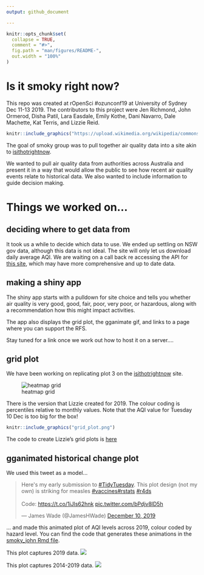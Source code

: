 ```yaml
---
output: github_document

---
```


<!-- README.md is generated from README.Rmd. Please edit that file -->

```r
knitr::opts_chunk$set(
  collapse = TRUE,
  comment = "#>",
  fig.path = "man/figures/README-",
  out.width = "100%"
)
```

# Is it smoky right now?

<!-- badges: start -->
<!-- badges: end -->

This repo was created at rOpenSci #ozunconf19 at University of Sydney Dec 11-13 2019. The contributors to this project were Jen Richmond, John Ormerod, Disha Patil, Lara Easdale, Emily Kothe, Dani Navarro, Dale Machette, Kat Terris, and Lizzie Reid. 

```r
knitr::include_graphics("https://upload.wikimedia.org/wikipedia/commons/e/e7/Uncle_Sam_style_Smokey_Bear_Only_You.jpg")
```


The goal of smoky group was to pull together air quality data into a site akin to [isithotrightnow](https://isithotrightnow.com/). 

We wanted to pull air quality data from authorities across Australia and present it in a way that would allow the public to see how recent air quality events relate to historical data. We also wanted to include information to guide decision making.  

# Things we worked on...

## deciding where to get data from

It took us a while to decide which data to use. We ended up settling on NSW gov data, although this data is not ideal. The site will only let us download daily average AQI. We are waiting on a call back re accessing the API for [this site](https://aqicn.org/city/australia/nsw/randwick/sydney-east/), which may have more comprehensive and up to date data. 


## making a shiny app 

The shiny app starts with a pulldown for site choice and tells you whether air quality is very good, good, fair, poor, very poor, or hazardous, along with a recommendation how this might impact activities. 

The app also displays the grid plot, the gganimate gif, and links to a page where you can support the RFS. 

Stay tuned for a link once we work out how to host it on a server.... 

## grid plot

We have been working on replicating plot 3 on the [isithotrightnow](https://isithotrightnow.com/) site. 


![heatmap grid](https://isithotrightnow.com/output/066062/heatmap.png)

There is the version that Lizzie created for 2019. The colour coding is percentiles relative to monthly values. Note that the AQI value for Tuesday 10 Dec is too big for the box!

```r

knitr::include_graphics("grid_plot.png")
```


The code to create Lizzie's grid plots is [here](/R/grid_plot.R) 

## gganimated historical change plot

We used this tweet as a model...

<blockquote class="twitter-tweet"><p lang="en" dir="ltr">Here&#39;s my early submission to <a href="https://twitter.com/hashtag/TidyTuesday?src=hash&amp;ref_src=twsrc%5Etfw">#TidyTuesday</a>. This plot design (not my own) is striking for measles <a href="https://twitter.com/hashtag/vaccines?src=hash&amp;ref_src=twsrc%5Etfw">#vaccines</a><a href="https://twitter.com/hashtag/rstats?src=hash&amp;ref_src=twsrc%5Etfw">#rstats</a> <a href="https://twitter.com/hashtag/r4ds?src=hash&amp;ref_src=twsrc%5Etfw">#r4ds</a><br><br>Code: <a href="https://t.co/1iJls62hnk">https://t.co/1iJls62hnk</a> <a href="https://t.co/bPdjv8lD5h">pic.twitter.com/bPdjv8lD5h</a></p>&mdash; James Wade (@JamesHWade) <a href="https://twitter.com/JamesHWade/status/1204223471519256577?ref_src=twsrc%5Etfw">December 10, 2019</a></blockquote> <script async src="https://platform.twitter.com/widgets.js" charset="utf-8"></script>

... and made this animated plot of AQI levels across 2019, colour coded by hazard level. You can find the code that generates these animations in the [smoky_john Rmd file](smoky_john2.Rmd). 

This plot captures 2019 data. 
![](aqi_nsw.gif)

This plot captures 2014-2019 data. 
![](aqi_nsw_since2014.gif)
